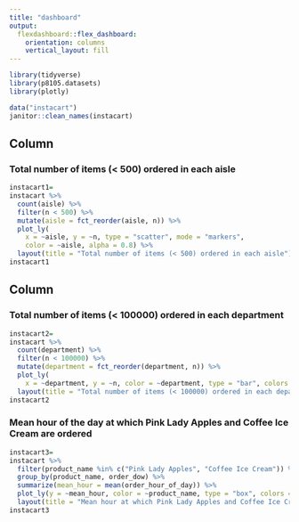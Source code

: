 ```yaml
---
title: "dashboard"
output: 
  flexdashboard::flex_dashboard:
    orientation: columns
    vertical_layout: fill
---
```


```r
library(tidyverse)
library(p8105.datasets)
library(plotly)
```

```r
data("instacart") 
janitor::clean_names(instacart)
```

Column {data-width=450}
-----------------------------------------------------------------------

###  Total number of items (< 500) ordered in each aisle

```r
instacart1=
instacart %>%
  count(aisle) %>% 
  filter(n < 500) %>% 
  mutate(aisle = fct_reorder(aisle, n)) %>% 
  plot_ly(
    x = ~aisle, y = ~n, type = "scatter", mode = "markers",
    color = ~aisle, alpha = 0.8) %>% 
  layout(title = "Total number of items (< 500) ordered in each aisle")
instacart1
```

Column {data-width=450}
-----------------------------------------------------------------------

### Total number of items (< 100000) ordered in each department 

```r
instacart2=
instacart %>%
  count(department) %>% 
  filter(n < 100000) %>% 
  mutate(department = fct_reorder(department, n)) %>% 
  plot_ly(
    x = ~department, y = ~n, color = ~department, type = "bar", colors = "viridis") %>% 
  layout(title = "Total number of items (< 100000) ordered in each department")
instacart2
```

### Mean hour of the day at which Pink Lady Apples and Coffee Ice Cream are ordered 

```r
instacart3=
instacart %>%
  filter(product_name %in% c("Pink Lady Apples", "Coffee Ice Cream")) %>%
  group_by(product_name, order_dow) %>%
  summarize(mean_hour = mean(order_hour_of_day)) %>%
  plot_ly(y = ~mean_hour, color = ~product_name, type = "box", colors = "viridis") %>% 
  layout(title = "Mean hour at which Pink Lady Apples and Coffee Ice Cream are ordered")
instacart3
```

